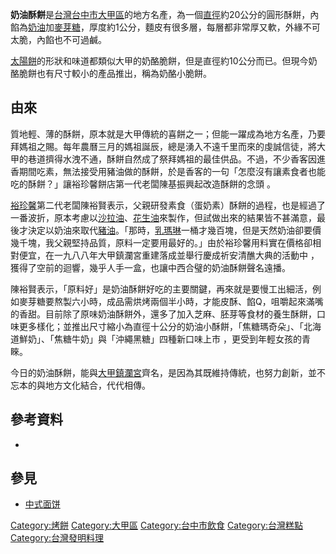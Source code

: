 {{Inappropriate tone|time=2013-10-30T15:12:05+00:00}}
{{Infobox prepared food
| name             = 奶油酥餅
| image            =
| caption          = 
| alternate_name   = 
| country          = [[台灣|台灣]]
| region           = [[台中市|台中市]]
| creator          = 
| course           = 
| type             = [[糕點|糕點]]
| served           = 
| main_ingredient  = 
| variations       = 
| calories         = 
| other            = 
}}
'''奶油酥餅'''是[[台灣|台灣]][[台中市|台中市]][[大甲區|大甲區]]的地方名產，為一個[[直徑|直徑]]約20公分的圓形酥餅，內餡為[[黃油|奶油]]加[[麥芽糖|麥芽糖]]，厚度約1公分，麵皮有很多層，每層都非常厚又軟，外緣不可太脆，內餡也不可過鹹。

[[太陽餅|太陽餅]]的形狀和味道都類似大甲的奶酪脆餅，但是直徑約10公分而已。但現今奶酪脆餅也有尺寸較小的產品推出，稱為奶酪小脆餅。

==由來==
質地輕、薄的酥餅，原本就是大甲傳統的喜餅之一；但能一躍成為地方名產，乃要拜媽祖之賜。每年農曆三月的媽祖誕辰，總是湧入不遠千里而來的虔誠信徒，將大甲的巷道擠得水洩不通，酥餅自然成了祭拜媽祖的最佳供品。不過，不少香客因進香期間吃素，無法接受用豬油做的酥餅，於是香客的一句「怎麼沒有讓素食者也能吃的酥餅？」讓裕珍馨餅店第一代老闆陳基振興起改造酥餅的念頭 。

[[裕珍馨|裕珍馨]]第二代老闆陳裕賢表示，父親研發素食（蛋奶素）酥餅的過程，也是經過了一番波折，原本考慮以[[沙拉油|沙拉油]]、[[花生油|花生油]]來製作，但試做出來的結果皆不甚滿意，最後才決定以奶油來取代[[豬油|豬油]]。「那時，[[乳瑪琳|乳瑪琳]]一桶才幾百塊，但是天然奶油卻要價幾千塊，我父親堅持品質，原料一定要用最好的。」由於裕珍馨用料實在價格卻相對便宜，在一九八八年大甲鎮瀾宮重建落成並舉行慶成祈安清醮大典的活動中 ，獲得了空前的迴響，幾乎人手一盒，也讓中西合璧的奶油酥餅聲名遠播。

陳裕賢表示，「原料好」是奶油酥餅好吃的主要關鍵，再來就是要慢工出細活，例如麥芽糖要熬製六小時，成品需烘烤兩個半小時，才能皮酥、餡Q，咀嚼起來滿嘴的香甜。目前除了原味奶油酥餅外，還多了加入芝麻、胚芽等食材的養生酥餅，口味更多樣化；並推出尺寸縮小為直徑十公分的奶油小酥餅，「焦糖瑪奇朵」、「北海道鮮奶」、「焦糖牛奶」與「沖繩黑糖」四種新口味上市 ，更受到年輕女孩的青睞。

今日的奶油酥餅，能與[[大甲鎮瀾宮|大甲鎮瀾宮]]齊名，是因為其既維持傳統，也努力創新，並不忘本的與地方文化結合，代代相傳。

==參考資料==
{{ReflistH}}
* {{Cite book | author = 張尊禎 | title = 台灣糕餅五十味–舌尖上的懷舊旅行 | url = https://archive.org/details/taiwangaobing50w0000zhan | location = 台灣 | publisher = 遠流出版事業股份有限公司 | date = 2009年4月1日 | pages = 103頁-104頁 | ISBN = 978-957-32-6456-9 | accessdate = 2013年4月3日 }}
{{ReflistF}}

==參見==
*[[中式面饼|中式面饼]]

[[Category:烤餅|Category:烤餅]]
[[Category:大甲區|Category:大甲區]]
[[Category:台中市飲食|Category:台中市飲食]]
[[Category:台灣糕點|Category:台灣糕點]]
[[Category:台灣發明料理|Category:台灣發明料理]]
